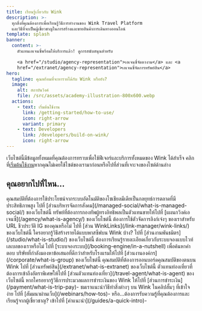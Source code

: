 ```yaml
---
title: เรียนรู้เกี่ยวกับ Wink
description: >-
  ทุกสิ่งที่คุณต้องการเพื่อเรียนรู้วิธีการทำงานของ Wink Travel Platform
  และวิธีที่จะเป็นผู้เชี่ยวชาญในการสร้างและขายสินค้าการเดินทางออนไลน์
template: splash
banner:
  content: >-
    ตัวแทนเอเจนซี่พร้อมให้บริการแล้ว! ดูการสนับสนุนสำหรับ

    <a href="/studio/agency-representation">เอเจนซี่จัดหางาน</a> และ <a
    href="/extranet/agency-representation">เอเจนซี่จัดการทรัพย์สิน</a>
hero:
  tagline: คุณพร้อมที่จะหารายได้กับ Wink หรือยัง?
  image:
    alt: สถาบันวิงค์
    file: /src/assets/academy-illustration-800x600.webp
  actions:
    - text: เริ่มต้นใช้งาน
      link: /getting-started/how-to-use/
      icon: right-arrow
      variant: primary
    - text: Developers
      link: /developers/build-on-wink/
      icon: right-arrow
---
```


เว็บไซต์นี้มีข้อมูลทั้งหมดที่คุณต้องการทราบเพื่อใช้ฟีเจอร์และบริการทั้งหมดของ Wink ได้สำเร็จ คลิกที่[เริ่มต้นใช้งาน](/getting-started/how-to-use)หากคุณไม่เคยใช้ไซต์ของเรามาก่อนหรือไปที่ส่วนที่เจาะจงของไซต์ด้านล่าง

## คุณอยากไปที่ไหน...

<CardGrid stagger>
  <Card title="การบริหารจัดการทางสังคม" icon="seti:info">
    คุณสมบัติที่ต้องการใช้ประโยชน์จากระบบอัตโนมัติของโซเชียลมีเดียเป็นกลยุทธ์การตลาดที่มีประสิทธิภาพสูง ไปที่ [ส่วนบริหารจัดการสังคม](/managed-social/what-is-managed-social/) ของเว็บไซต์นี้
  </Card>

  <Card title="วิงค์ เอเจนซี่" icon="seti:info">
    ทรัพย์ที่ต้องการกองทัพผู้ทรงอิทธิพลเป็นตัวแทนขายให้ไปที่ [แผนกวิงค์เอเจนซี่](/agency/what-is-agency/) ของเว็บไซต์นี้
  </Card>

  <Card title="วิงค์ลิงค์" icon="seti:info">
    ต้องการใช้ตัวจัดการลิงก์เจ๋งๆ ของเราสำหรับ URL ชีวประวัติ IG ของคุณหรือไม่ ไปที่ [ส่วน WinkLinks](/link-manager/wink-links/) ของเว็บไซต์นี้
  </Card>

  <Card title="พันธมิตร" icon="seti:info">
    ใครอยากรู้วิธีสร้างรายได้แบบพาสซีฟบน Wink บ้าง? ไปที่ [ส่วนงานพันธมิตร](/studio/what-is-studio/) ของเว็บไซต์นี้
  </Card>

  <Card title="ระบบจองระบบ" icon="seti:info">
    ต้องการเรียนรู้รายละเอียดเกี่ยวกับระบบจองแบบไวท์เลเบลของเราหรือไม่ ไปที่ [ระบบจองระบบ](/booking-engine/in-a-nutshell) เพื่อค้นหาคำตอบ
  </Card>

  <Card title="บริษัทต่างๆ" icon="seti:info">
    บริษัทที่กำลังมองหาข้อเสนอที่ดีกว่าสำหรับโรงแรมให้ไปที่ [ส่วนงานองค์กร](/corporate/what-is-group) ของเว็บไซต์นี้
  </Card>

  <Card title="คุณสมบัติ" icon="seti:info">
    คุณสมบัติที่ต้องการออนบอร์ดคุณสมบัติของตนบน Wink ไปที่ [ส่วนทรัพย์สิน](/extranet/what-is-extranet) ของเว็บไซต์นี้
  </Card>

  <Card title="ตัวแทนท่องเที่ยว" icon="seti:info">
    ตัวแทนท่องเที่ยวที่ต้องการเข้าถึงอัตราพิเศษให้ไปที่ [ส่วนตัวแทนท่องเที่ยว](/travel-agent/what-is-agent) ของเว็บไซต์นี้
  </Card>

  <Card title="การชำระเงิน" icon="seti:info">
    หากใครอยากรู้วิธีการประมวลผลการชำระเงินของ Wink ให้ไปที่ [ส่วนการชำระเงิน](/payment/what-is-trip-pay)-
  </Card>

  <Card title="สัมมนาผ่านเว็บ" icon="seti:info">
    ชมเราแนะนำวิธีทำสิ่งต่างๆ บน Wink ในคลิปสั้นๆ ที่เข้าใจง่าย ไปที่ [สัมมนาผ่านเว็บ](/webinars/how-tos)-
  </Card>

  <Card title="คำแนะนำ" icon="seti:info">
    หรือ...ต้องการรับความรู้ที่คุณต้องการและเรียนรู้จากผู้เชี่ยวชาญ? เข้าไปที่ [คำแนะนำ](/guides/a-quick-intro)-
  </Card>
</CardGrid>

